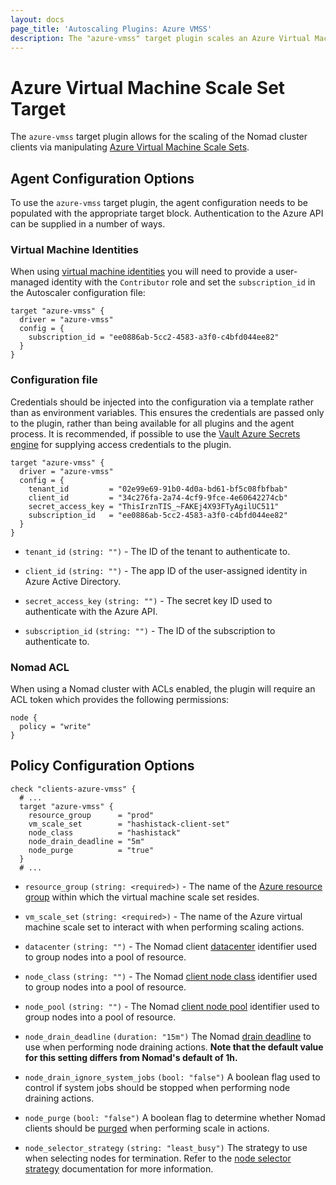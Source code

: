 ```yaml
---
layout: docs
page_title: 'Autoscaling Plugins: Azure VMSS'
description: The "azure-vmss" target plugin scales an Azure Virtual Machine Scale Set.
---
```


# Azure Virtual Machine Scale Set Target

The `azure-vmss` target plugin allows for the scaling of the Nomad cluster
clients via manipulating [Azure Virtual Machine Scale
Sets][azure_virtual_machine_scale_sets].

## Agent Configuration Options

To use the `azure-vmss` target plugin, the agent configuration needs to be
populated with the appropriate target block. Authentication to the Azure API
can be supplied in a number of ways.

### Virtual Machine Identities

When using [virtual machine identities][azure_vm_identity] you will need to
provide a user-managed identity with the `Contributor` role and set the
`subscription_id` in the Autoscaler configuration file:

```hcl
target "azure-vmss" {
  driver = "azure-vmss"
  config = {
    subscription_id = "ee0886ab-5cc2-4583-a3f0-c4bfd044ee82"
  }
}
```

### Configuration file

Credentials should be injected into the configuration via a template rather
than as environment variables. This ensures the credentials are passed only to
the plugin, rather than being available for all plugins and the agent process.
It is recommended, if possible to use the [Vault Azure Secrets
engine][vault_azure_backend] for supplying access credentials to the plugin.

```hcl
target "azure-vmss" {
  driver = "azure-vmss"
  config = {
    tenant_id         = "02e99e69-91b0-4d0a-bd61-bf5c08fbfbab"
    client_id         = "34c276fa-2a74-4cf9-9fce-4e60642274cb"
    secret_access_key = "ThisIrznTIS_~FAKEj4X93FTyAgilUC511"
    subscription_id   = "ee0886ab-5cc2-4583-a3f0-c4bfd044ee82"
  }
}
```

- `tenant_id` `(string: "")` - The ID of the tenant to authenticate to.

- `client_id` `(string: "")` - The app ID of the user-assigned identity in
  Azure Active Directory.

- `secret_access_key` `(string: "")` - The secret key ID used to authenticate
  with the Azure API.

- `subscription_id` `(string: "")` - The ID of the subscription to authenticate
  to.

### Nomad ACL

When using a Nomad cluster with ACLs enabled, the plugin will require an ACL
token which provides the following permissions:

```hcl
node {
  policy = "write"
}
```

## Policy Configuration Options

```hcl
check "clients-azure-vmss" {
  # ...
  target "azure-vmss" {
    resource_group      = "prod"
    vm_scale_set        = "hashistack-client-set"
    node_class          = "hashistack"
    node_drain_deadline = "5m"
    node_purge          = "true"
  }
  # ...

```

- `resource_group` `(string: <required>)` - The name of the [Azure resource
  group][azure_resource_group] within which the virtual machine scale set
  resides.

- `vm_scale_set` `(string: <required>)` - The name of the Azure virtual machine
  scale set to interact with when performing scaling actions.

- `datacenter` `(string: "")` - The Nomad client [datacenter][nomad_datacenter]
  identifier used to group nodes into a pool of resource.

- `node_class` `(string: "")` - The Nomad [client node class][nomad_node_class]
  identifier used to group nodes into a pool of resource.

- `node_pool` `(string: "")` - The Nomad [client node pool][nomad_node_pool]
  identifier used to group nodes into a pool of resource.

- `node_drain_deadline` `(duration: "15m")` The Nomad [drain
  deadline][nomad_node_drain_deadline] to use when performing node draining
  actions. **Note that the default value for this setting differs from Nomad's
  default of 1h.**

- `node_drain_ignore_system_jobs` `(bool: "false")` A boolean flag used to
  control if system jobs should be stopped when performing node draining
  actions.

- `node_purge` `(bool: "false")` A boolean flag to determine whether Nomad
  clients should be [purged][nomad_node_purge] when performing scale in
  actions.

- `node_selector_strategy` `(string: "least_busy")` The strategy to use when
  selecting nodes for termination. Refer to the [node selector
  strategy][node_selector_strategy] documentation for more information.

[azure_instance_metadata]: https://docs.microsoft.com/en-us/azure/virtual-machines/windows/instance-metadata-service
[azure_resource_group]: https://docs.microsoft.com/en-us/azure/azure-resource-manager/management/manage-resource-groups-portal#what-is-a-resource-group
[azure_virtual_machine_scale_sets]: https://docs.microsoft.com/en-us/azure/virtual-machine-scale-sets/overview
[azure_vm_identity]: https://docs.microsoft.com/en-us/azure/active-directory/managed-identities-azure-resources/
[client_meta_tag]: #client-meta-tag
[node_selector_strategy]: /nomad/tools/autoscaling/internals/node-selector-strategy
[nomad_datacenter]: /nomad/docs/configuration#datacenter
[nomad_client_meta_tag]: /nomad/docs/configuration/client#meta
[nomad_node_class]: /nomad/docs/configuration/client#node_class
[nomad_node_pool]: /nomad/docs/configuration/client#node_pool
[nomad_node_drain_deadline]: /nomad/api-docs/nodes#deadline
[nomad_node_purge]: /nomad/api-docs/nodes#purge-node
[vault_azure_backend]: /vault/docs/secrets/azure
